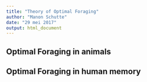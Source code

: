 ```yaml
---
title: "Theory of Optimal Foraging"
author: "Manon Schutte"
date: "29 mei 2017"
output: html_document
---
```




## Optimal Foraging in animals



## Optimal Foraging in human memory

